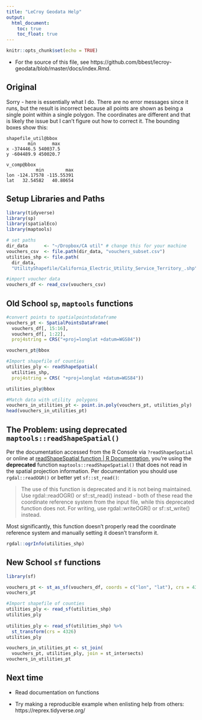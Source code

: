 ```yaml
---
title: "LeCroy Geodata Help"
output: 
  html_document:
    toc: true
    toc_float: true
---
```


```r
knitr::opts_chunk$set(echo = TRUE)
```

- For the source of this file, see  https://github.com/bbest/lecroy-geodata/blob/master/docs/index.Rmd.

## Original

Sorry - here is essentially what I do. There are no error messages since it runs, but the result is incorrect because all points are shown as being a single point within a single polygon.
The coordinates are different and that is likely the issue but I can't figure out how to correct it. The bounding boxes show this:

```
shapefile_util@bbox
        min      max
x -374446.5 540037.5
y -604489.9 450020.7

v_comp@bbox
           min        max
lon -124.17578 -115.55391
lat   32.54582   40.80654
```

## Setup Libraries and Paths

```r
library(tidyverse)
library(sp)
library(spatialEco)
library(maptools)

# set paths
dir_data      <- "~/Dropbox/CA util" # change this for your machine
vouchers_csv  <- file.path(dir_data, "vouchers_subset.csv")
utilities_shp <- file.path(
  dir_data,
  "UtilityShapefile/California_Electric_Utility_Service_Territory_.shp")

#import voucher data
vouchers_df <- read_csv(vouchers_csv)
```

## Old School `sp`, `maptools` functions

```r
#convert points to spatialpointsdataframe 
vouchers_pt <- SpatialPointsDataFrame(
  vouchers_df[, 15:16],
  vouchers_df[, 1:22],
  proj4string = CRS("+proj=longlat +datum=WGS84"))

vouchers_pt@bbox

#Import shapefile of counties
utilities_ply <- readShapeSpatial(
  utilities_shp, 
  proj4string = CRS( "+proj=longlat +datum=WGS84"))

utilities_ply@bbox

#Match data with utility  polygons
vouchers_in_utilities_pt <- point.in.poly(vouchers_pt, utilities_ply)
head(vouchers_in_utilities_pt)
```

## The Problem: using deprecated `maptools::readShapeSpatial()`

Per the documentation accessed from the R Console via `?readShapeSpatial` or online at [readShapeSpatial function | R Documentation](https://www.rdocumentation.org/packages/maptools/versions/0.9-4/topics/readShapeSpatial), you're using the **deprecated** function  `maptools::readShapeSpatial()` that does not read in the spatial projection information. Per documentation you should use `rgdal::readOGR()` or better yet `sf::st_read()`:

> The use of this function is deprecated and it is not being maintained. Use rgdal::readOGR() or sf::st_read() instead - both of these read the coordinate reference system from the input file, while this deprecated function does not. For writing, use rgdal::writeOGR() or sf::st_write() instead.

Most significantly, this function doesn't properly read the coordinate reference system and manually setting it doesn't transform it.


```r
rgdal::ogrInfo(utilities_shp)
```

## New School `sf` functions

```r
library(sf)

vouchers_pt <- st_as_sf(vouchers_df, coords = c("lon", "lat"), crs = 4326)
vouchers_pt

#Import shapefile of counties
utilities_ply <- read_sf(utilities_shp)
utilities_ply
  
utilities_ply <- read_sf(utilities_shp) %>% 
  st_transform(crs = 4326)
utilities_ply

vouchers_in_utilities_pt <- st_join(
  vouchers_pt, utilities_ply, join = st_intersects)
vouchers_in_utilities_pt
```

## Next time

- Read documentation on functions

- Try making a reproducible example when enlisting help from others: https://reprex.tidyverse.org/